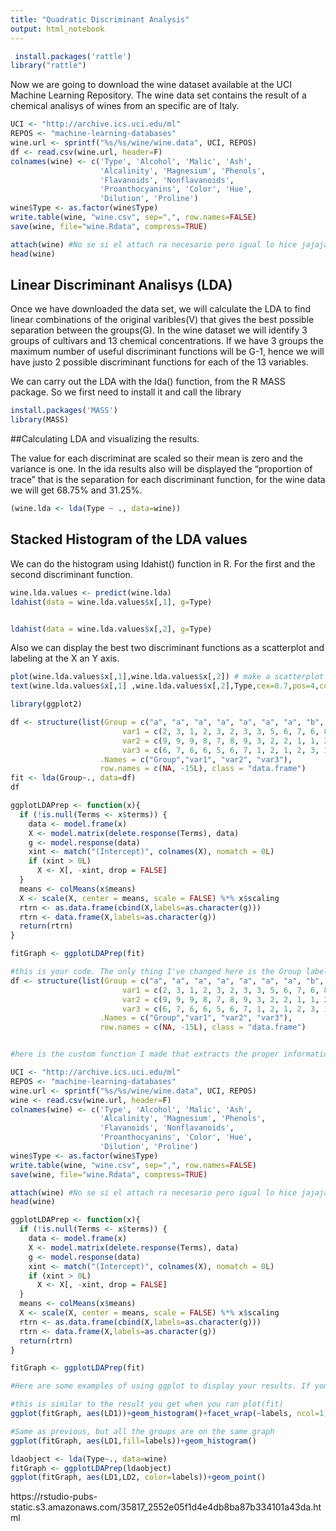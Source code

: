 ```yaml
---
title: "Quadratic Discriminant Analysis"
output: html_notebook
---
```

```r
 install.packages('rattle')
library("rattle") 
```

Now we are going to download the wine dataset available at the UCI Machine Learning Repository. 
The wine data set contains the result of a chemical analisys of wines from an specific are of Italy. 

```r
UCI <- "http://archive.ics.uci.edu/ml"
REPOS <- "machine-learning-databases"
wine.url <- sprintf("%s/%s/wine/wine.data", UCI, REPOS)
df <- read.csv(wine.url, header=F) 
colnames(wine) <- c('Type', 'Alcohol', 'Malic', 'Ash', 
                    'Alcalinity', 'Magnesium', 'Phenols', 
                    'Flavanoids', 'Nonflavanoids',
                    'Proanthocyanins', 'Color', 'Hue', 
                    'Dilution', 'Proline')
wine$Type <- as.factor(wine$Type)
write.table(wine, "wine.csv", sep=",", row.names=FALSE)
save(wine, file="wine.Rdata", compress=TRUE)

attach(wine) #No se si el attach ra necesario pero igual lo hice jajaja
head(wine)

```



## Linear Discriminant Analisys (LDA)

Once we have downloaded the data set, we will calculate the LDA to find linear combinations of the original varibles(V) that gives the best possible separation between the groups(G). In the wine dataset we will identify 3 groups of cultivars and 13 chemical concentrations. If we have 3 groups the maximum number of useful discriminant functions will be G-1, hence we will have justo 2 possible discriminant functions for each of the 13 variables.

We can carry out the LDA with the Ida() function, from the R MASS package. So we first need to install it and call the library
```r
install.packages('MASS')
library(MASS)
```

##Calculating LDA and visualizing  the results. 

The value for each discriminat are scaled so their mean is zero and the variance is one. In the ida results also will be displayed the "proportion of trace" that is the separation for each discriminant function, for the wine data we will get 68.75% and 31.25%. 

```r
(wine.lda <- lda(Type ~ ., data=wine))
```

## Stacked Histogram of the LDA values

We can do the histogram using Idahist() function in R. For the first and the second discriminant function. 
```r
wine.lda.values <- predict(wine.lda)
ldahist(data = wine.lda.values$x[,1], g=Type)
```
```r

```


```r
ldahist(data = wine.lda.values$x[,2], g=Type)
```

Also we can display the best two discriminant functions as a scatterplot and labeling at the X an Y axis.
```r
plot(wine.lda.values$x[,1],wine.lda.values$x[,2]) # make a scatterplot
text(wine.lda.values$x[,1] ,wine.lda.values$x[,2],Type,cex=0.7,pos=4,col="red") # como cambiar la leyenda??
```

```r

library(ggplot2)
```
```r
df <- structure(list(Group = c("a", "a", "a", "a", "a", "a", "a", "b", "b", "b", "b", "b", "b", "b", "b"),
                         var1 = c(2, 3, 1, 2, 3, 2, 3, 3, 5, 6, 7, 6, 8, 5, 5), 
                         var2 = c(9, 9, 9, 8, 7, 8, 9, 3, 2, 2, 1, 1, 2, 3, 3), 
                         var3 = c(6, 7, 6, 6, 5, 6, 7, 1, 2, 1, 2, 3, 1, 1, 2)),
                    .Names = c("Group","var1", "var2", "var3"),
                    row.names = c(NA, -15L), class = "data.frame")
fit <- lda(Group~., data=df)
df
```
```r
ggplotLDAPrep <- function(x){
  if (!is.null(Terms <- x$terms)) {
    data <- model.frame(x)
    X <- model.matrix(delete.response(Terms), data)
    g <- model.response(data)
    xint <- match("(Intercept)", colnames(X), nomatch = 0L)
    if (xint > 0L) 
      X <- X[, -xint, drop = FALSE]
  }
  means <- colMeans(x$means)
  X <- scale(X, center = means, scale = FALSE) %*% x$scaling
  rtrn <- as.data.frame(cbind(X,labels=as.character(g)))
  rtrn <- data.frame(X,labels=as.character(g))
  return(rtrn)
}

fitGraph <- ggplotLDAPrep(fit)
```

```r

#this is your code. The only thing I've changed here is the Group labels because you want a character vector instead of numeric labels
df <- structure(list(Group = c("a", "a", "a", "a", "a", "a", "a", "b", "b", "b", "b", "b", "b", "b", "b"),
                         var1 = c(2, 3, 1, 2, 3, 2, 3, 3, 5, 6, 7, 6, 8, 5, 5), 
                         var2 = c(9, 9, 9, 8, 7, 8, 9, 3, 2, 2, 1, 1, 2, 3, 3), 
                         var3 = c(6, 7, 6, 6, 5, 6, 7, 1, 2, 1, 2, 3, 1, 1, 2)),
                    .Names = c("Group","var1", "var2", "var3"),
                    row.names = c(NA, -15L), class = "data.frame")


#here is the custom function I made that extracts the proper information from the LDA object. You might want to write your own version of this to make sure it works with all cases (all I did here was trim the original plot.lda() function, but I might've deleted some code that might be relevant for other examples)

UCI <- "http://archive.ics.uci.edu/ml"
REPOS <- "machine-learning-databases"
wine.url <- sprintf("%s/%s/wine/wine.data", UCI, REPOS)
wine <- read.csv(wine.url, header=F) 
colnames(wine) <- c('Type', 'Alcohol', 'Malic', 'Ash', 
                    'Alcalinity', 'Magnesium', 'Phenols', 
                    'Flavanoids', 'Nonflavanoids',
                    'Proanthocyanins', 'Color', 'Hue', 
                    'Dilution', 'Proline')
wine$Type <- as.factor(wine$Type)
write.table(wine, "wine.csv", sep=",", row.names=FALSE)
save(wine, file="wine.Rdata", compress=TRUE)

attach(wine) #No se si el attach ra necesario pero igual lo hice jajaja
head(wine)

ggplotLDAPrep <- function(x){
  if (!is.null(Terms <- x$terms)) {
    data <- model.frame(x)
    X <- model.matrix(delete.response(Terms), data)
    g <- model.response(data)
    xint <- match("(Intercept)", colnames(X), nomatch = 0L)
    if (xint > 0L) 
      X <- X[, -xint, drop = FALSE]
  }
  means <- colMeans(x$means)
  X <- scale(X, center = means, scale = FALSE) %*% x$scaling
  rtrn <- as.data.frame(cbind(X,labels=as.character(g)))
  rtrn <- data.frame(X,labels=as.character(g))
  return(rtrn)
}

fitGraph <- ggplotLDAPrep(fit)

#Here are some examples of using ggplot to display your results. If you like what you see, I suggest to learn more about ggplot2 and then you can easily customize your plots

#this is similar to the result you get when you ran plot(fit)
ggplot(fitGraph, aes(LD1))+geom_histogram()+facet_wrap(~labels, ncol=1)

#Same as previous, but all the groups are on the same graph
ggplot(fitGraph, aes(LD1,fill=labels))+geom_histogram()
```


```r

ldaobject <- lda(Type~., data=wine)
fitGraph <- ggplotLDAPrep(ldaobject)
ggplot(fitGraph, aes(LD1,LD2, color=labels))+geom_point()
```












https://rstudio-pubs-static.s3.amazonaws.com/35817_2552e05f1d4e4db8ba87b334101a43da.html
